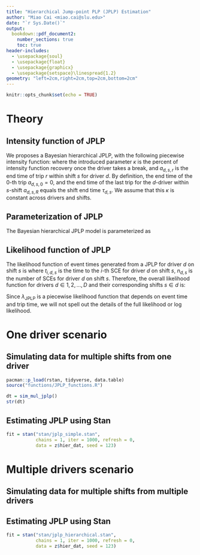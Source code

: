 ```yaml
---
title: "Hierarchical Jump-point PLP (JPLP) Estimation"
author: "Miao Cai <miao.cai@slu.edu>"
date: "`r Sys.Date()`"
output:
  bookdown::pdf_document2: 
    number_sections: true
    toc: true
header-includes:
  - \usepackage{soul}
  - \usepackage{float}
  - \usepackage{graphicx}
  - \usepackage{setspace}\linespread{1.2}
geometry: "left=2cm,right=2cm,top=2cm,bottom=2cm"
---
```


```r
knitr::opts_chunk$set(echo = TRUE)
```

Theory
======
Intensity function of JPLP
--------------------------
We proposes a Bayesian hierarchical JPLP, with the following piecewise intensity function:
\begin{equation}
\begin{aligned}
  \lambda_{\text{JPLP}}(t|d, s, r, \beta, \gamma_{0, d}, \mathbf{\gamma}, \mathbf{X}_{d}, \mathbf{W}_s) & =
    \begin{cases}
      \kappa^0\lambda(t|\beta, \gamma_{0, d}, \mathbf{\gamma}, \mathbf{X}_{d}, \mathbf{W}_s) & \quad  0 < t \leq a_{d, s, 1},\\
      \kappa^1\lambda(t|\beta, \gamma_{0, d}, \mathbf{\gamma}, \mathbf{X}_{d}, \mathbf{W}_s) & \quad  a_{d, s, 1} < t \leq a_{d, s, 2},\\
      \cdots & \cdots\\
      \kappa^{R-1}\lambda(t|\beta, \gamma_{0, d}, \mathbf{\gamma}, \mathbf{X}_{d}, \mathbf{W}_s) & \quad  a_{d, s, R-1} < t \leq a_{d, s, R},
    \end{cases} \\
    & = \kappa^{r-1}\lambda(t|d, s, r, \kappa, \beta, \gamma_{0, d}, \mathbf{\gamma}, \mathbf{X}_{d}, \mathbf{W}_s) \quad  a_{d, s, r-1} < t \leq a_{d, s, r},
\end{aligned}
\end{equation}
where the introduced parameter $\kappa$ is the percent of intensity function recovery once the driver takes a break, and $a_{d, s, r}$ is the end time of trip $r$ within shift $s$ for driver $d$. By definition, the end time of the 0-th trip $a_{d, s, 0} = 0$, and the end time of the last trip for the $d$-driver within $s$-shift $a_{d, s, R}$ equals the shift end time $\tau_{d, s}$. We assume that this $\kappa$ is constant across drivers and shifts.

Parameterization of JPLP
------------------------
The Bayesian hierarchical JPLP model is parameterized as
\begin{equation}\label{eq:jplp}
\begin{aligned}
  t_{d, s, 1}, t_{d, s, 2}, \cdots , t_{d, s, n_{d, s}}, \tau_{d, s} & \sim \text{JPLP}(\beta, \theta_{d, s}, \kappa)\\
  \beta & \sim \text{Gamma}(1, 1)\\
  \log\theta_{d, s} &= \gamma_{0d} + \gamma_{1}x_{d, s, 1} + \gamma_{2}x_{d, s, 2} + \cdots + \gamma_{k}x_{d, s, k}\\
  \kappa & \sim \text{Uniform}(0, 1)\\
  \gamma_{01}, \gamma_{02}, \cdots, \gamma_{0D} & \sim \text{i.i.d. }N(\mu_0, \sigma_0^2)\\
  \gamma_1, \gamma_2, \cdots, \gamma_k & \sim \text{i.i.d. }N(0, 10^2)\\
  \mu_0 &\sim N(0, 5^2) \\
  \sigma_0 &\sim \text{Gamma}(1, 1),
\end{aligned}
\end{equation}

Likelihood function of JPLP
---------------------------
The likelihood function of event times generated from a JPLP for driver $d$ on shift $s$ is
\begin{equation}
\begin{split}
 L^\ast_{s, d}(\kappa, \beta, \gamma_{0d}, \mathbf{\gamma}&|\mathbf{X}_d, \mathbf{W}_s) = \\
    & \begin{cases}
    \exp\Big(-\int_0^{a_{d, s, R}}\lambda_{\text{JPLP}}\big(u|d, s, r, k, \beta, \gamma_{0d}, \mathbf{\gamma}, \mathbf{X}_{d}, \mathbf{W}_s\big)du\Big), & \, \text{if } n_{d, s} = 0, \\[15pt]
    \Big( \prod_{i=1}^{n_{d, s}}\lambda_{\text{JPLP}}\big( t_{i, d, s}| d, s, r, k, \beta, \gamma_{0d}, \mathbf{\gamma}, \mathbf{X}_{d}, \mathbf{W}_s \big)
    \Big)\\ \times \exp\Big(-\int_0^{a_{d, s, R}}\lambda_{\text{JPLP}}\big(u|d, s, r, k, \beta, \gamma_{0d}, \mathbf{\gamma}, \mathbf{X}_{d}, \mathbf{W}_s\big)du\Big), & \, \text{if } n_{d, s} > 0,
    \end{cases}
\end{split}
\end{equation}
where $t_{i, d, s}$ is the time to the $i$-th SCE for driver $d$ on shift $s$,  $n_{d, s}$ is the number of SCEs for driver $d$ on shift $s$. Therefore, the overall likelihood function for drivers $d \in 1, 2, \ldots, D$ and their corresponding shifts $s \in d$ is:
\begin{equation}
    L^\ast = \displaystyle\prod_{d}\prod_{s \in d}L^\ast_{s, d}.
\end{equation}

Since $\lambda_{\text{JPLP}}$ is a piecewise likelihood function that depends on event time and trip time, we will not spell out the details of the full likelihood or log likelihood.

One driver scenario
===================
Simulating data for multiple shifts from one driver
---------------------------------------------------

```r
pacman::p_load(rstan, tidyverse, data.table)
source("functions/JPLP_functions.R")

dt = sim_mul_jplp()
str(dt)
```

Estimating JPLP using Stan
--------------------------

```r
fit = stan("stan/jplp_simple.stan",
           chains = 1, iter = 1000, refresh = 0, 
           data = z$hier_dat, seed = 123)
```



Multiple drivers scenario
=========================
Simulating data for multiple shifts from multiple drivers
---------------------------------------------------------




Estimating JPLP using Stan
--------------------------
```r
fit = stan("stan/jplp_hierarchical.stan",
           chains = 1, iter = 1000, refresh = 0, 
           data = z$hier_dat, seed = 123)
```